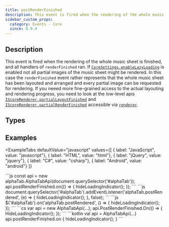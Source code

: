 ```yaml
---
title: postRenderFinished
description: This event is fired when the rendering of the whole music sheet is finished, and all handlers of `renderFinished` ran.
sidebar_custom_props:
  category: Events - Core
  since: 0.9.4
---
```


<SinceBadge since="0.9.4" />


## Description
This event is fired when the rendering of the whole music sheet is finished, and all handlers of `renderFinished` ran. If [`CoreSettings.enableLazyLoading`](/docs/reference/settings/core/enablelazyloading) is enabled not all partial images of the music sheet might be rendered.
In this case the `renderFinished` event rather represents that the whole music sheet has been layouted and arranged
and every partial image can be requested for rendering. If you neeed more fine-grained access
to the actual layouting and rendering progress, you need to look at the low-level apis [`IScoreRenderer.partialLayoutFinished`](/docs/reference/plain/iscorerenderer.mdx#partiallayoutfinished) and
[`IScoreRenderer.partialRenderFinished`](/docs/reference/plain/iscorerenderer.mdx#partialrenderfinished) accessible via [`renderer`](/docs/reference/plain/alphatabapibase.mdx#renderer).

<EventDescription />

## Types

<TypeTable>
    <TypeRow type="js" name="function (): void" />
    <TypeRow type="net" name="System.Action" />
    <TypeRow type="android" name="() -> Unit" />
</TypeTable>

## Examples


<ExampleTabs
    defaultValue="javascript"
    values={[
      { label: "JavaScript", value: "javascript"},
      { label: "HTML", value: "html"},
      { label: "jQuery", value: "jquery"},
      { label: "C#", value: "csharp"},
      { label: "Android", value: "android"}
    ]}
>
<ExampleTabItem value="javascript">
```js
const api = new alphaTab.AlphaTabApi(document.querySelector('#alphaTab'));
api.postRenderFinished.on(() => {
    hideLoadingIndicator();
});
```
</ExampleTabItem>
<ExampleTabItem value="html">
```js
document.querySelector('#alphaTab').addEventListener('alphaTab.postRendered', (e) => {
   hideLoadingIndicator();
}, false);
```
</ExampleTabItem>
<ExampleTabItem value="jquery">
```js
$('#alphaTab').on('alphaTab.postRendered', () => {
    hideLoadingIndicator();
});
```
</ExampleTabItem>
<ExampleTabItem value="csharp">
```cs
var api = new AlphaTabApi<MyControl>(...);
api.PostRenderFinished.On(() =>
{
    HideLoadingIndicator();
});
```
</ExampleTabItem>
<ExampleTabItem value="android">
```kotlin
val api = AlphaTabApi<MyControl>(...)
api.postRenderFinished.on {
    hideLoadingIndicator();
}
```
</ExampleTabItem>
</ExampleTabs>
